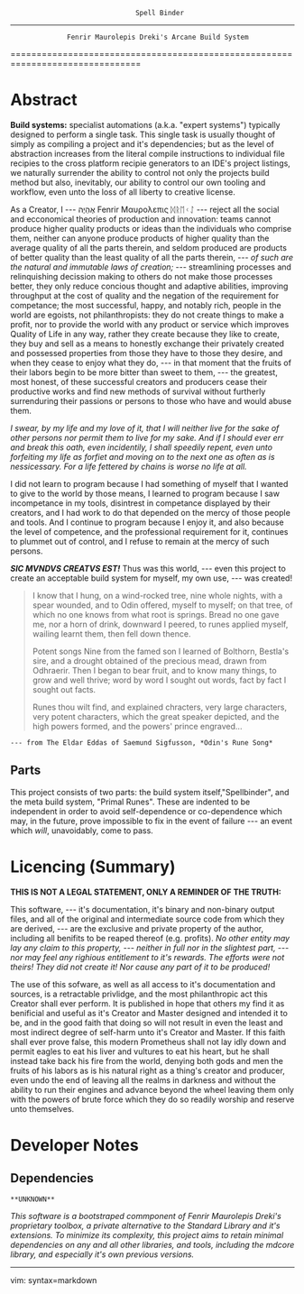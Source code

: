                                    Spell Binder
-------------------------------------------------------------------------------
                  Fenrir Maurolepis Dreki's Arcane Build System
===============================================================================

# Abstract
**Build systems:** specialist automations (a.k.a. "expert systems") typically
designed to perform a single task.  This single task is usually thought of
simply as compiling a project and it's dependencies; but as the level of
abstraction increases from the literal compile instructions to individual file
recipies to the cross platform recipie generators to an IDE's project listings,
we naturally surrender the ability to control not only the projects build
method but also, inevitably, our ability to control our own tooling and
workflow, even unto the loss of all liberty to creative license.

As a Creator, I --- אֶהְיֶה Fenrir Μαυρολεπις ᛞᚱᛖᚲᛇ
--- reject all the social and ecconomical theories of production and
innovation:
teams cannot produce higher quality products or ideas than the individuals who
comprise them, neither can anyone produce products of higher quality than the
average quality of all the parts therein, and seldom produced are products of
better quality than the least quality of all the parts therein,  --- *of such
are the natural and immutable laws of creation;* ---
streamlining processes and relinquishing decission making to others do not make
those processes better, they only reduce concious thought and adaptive
abilities, improving throughput at the cost of quality and the negation of the
requirement for competance;
the most successful, happy, and notably rich, people in the world are egoists,
not philanthropists: they do not create things to make a profit, nor to provide
the world with any product or service which improves Quality of Life in any
way, rather they create because they like to create, they buy and sell as a
means to honestly exchange their privately created and possessed properties
from those they have to those they desire, and when they cease to enjoy what
they do, --- in that moment that the fruits of their labors begin to be more
bitter than sweet to them, --- the greatest, most honest, of these successful
creators and producers cease their productive works and find new methods of
survival without furtherly surrenduring their passions or persons to those who
have and would abuse them.

*I swear, by my life and my love of it, that I will neither live for the
sake of other persons nor permit them to live for my sake.  And if I should
ever err and break this oath, even incidentily, I shall speedily repent, even
unto forfeiting my life as forfiet and moving on to the next one as often as is
nessicessary.  For a life fettered by chains is worse no life at all.*

I did not learn to program because I had something of myself that I wanted to
give to the world by those means, I learned to program because I saw
incompetance in my tools, disintrest in competance displayed by their creators,
and I had work to do that depended on the mercy of those people and tools.
And I continue to program because I enjoy it, and also because the level of
competence, and the professional requirement for it, continues to plummet out
of control, and I refuse to remain at the mercy of such persons.

***SIC MVNDVS CREATVS EST!***  Thus was this world, --- even this project to
create an acceptable build system for myself, my own use, --- was created!

> I know that I hung, on a wind-rocked tree, nine whole nights, with a spear
> wounded, and to Odin offered, myself to myself; on that tree, of which no one
> knows from what root is springs.  Bread no one gave me, nor a horn of drink,
> downward I peered, to runes applied myself, wailing learnt them, then fell
> down thence.
>
> Potent songs Nine from the famed son I learned of Bolthorn, Bestla's sire,
> and a drought obtained of the precious mead, drawn from Odhraerir.  Then I
> began to bear fruit, and to know many things, to grow and well thrive; word
> by word I sought out words, fact by fact I sought out facts.
> 
> Runes thou wilt find, and explained chracters, very large characters, very
> potent characters, which the great speaker depicted, and the high powers
> formed, and the powers' prince engraved...

	--- from The Eldar Eddas of Saemund Sigfusson, *Odin's Rune Song*

## Parts
This project consists of two parts: the build system itself,"Spellbinder",
and the meta build system, "Primal Runes".  These are indented to be
independent in order to avoid self-dependence or co-dependence which may,
in the future, prove impossible to fix in the event of failure --- an event
which *will*, unavoidably, come to pass.

# Licencing (Summary)
**THIS IS NOT A LEGAL STATEMENT, ONLY A REMINDER OF THE TRUTH:**

This software, --- it's documentation, it's binary and non-binary output files,
and all of the original and intermediate source code from which they are
derived, --- are the exclusive and private property of the author, including
all benifits to be reaped thereof (e.g. profits).  *No other entity may lay any
claim to this property, --- neither in full nor in the slightest part, --- nor
may feel any righious entitlement to it's rewards.  The efforts were not
theirs!  They did not create it!  Nor cause any part of it to be produced!*

The use of this sofware, as well as all access to it's documentation and
sources, is a retractable privlidge, and the most philanthropic act this
Creator shall ever perform.  It is published in hope that others my find it as
benificial and useful as it's Creator and Master designed and intended it to
be, and in the good faith that doing so will not result in even the least
and most indirect degree of self-harm unto it's Creator and Master.  If this
faith shall ever prove false, this modern Prometheus shall not lay idly down
and permit eagles to eat his liver and vultures to eat his heart, but he shall
instead take back his fire from the world, denying both gods and men the fruits
of his labors as is his natural right as a thing's creator and producer, even
undo the end of leaving all the realms in darkness and without the ability to
run their engines and advance beyond the wheel leaving them only with the
powers of brute force which they do so readily worship and reserve unto
themselves.

# Developer Notes
## Dependencies
	**UNKNOWN**

*This software is a bootstraped commponent of Fenrir Maurolepis Dreki's
proprietary toolbox, a private alternative to the Standard Library and it's
extensions.  To minimize its complexity, this project aims to retain minimal
dependencies on any and all other libraries, and tools, including the mdcore
library, and especially it's own previous versions.*

-------------------------------------------------------------------------------

vim: syntax=markdown

